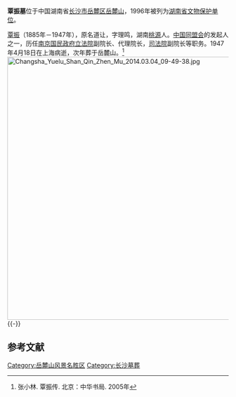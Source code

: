 {{coord|28|11|00|N|112|55|51|E|scale:10000|display=title}}
{{文物保护单位
| 级别 = 省级
| 省区市 = 湖南省
| 名称 = 覃振墓
| 图片 = Changsha Yuelu Shan Qin Zhen Mu 2014.03.04 09-49-11.jpg
| 编号 = 6-2
| 分类 = 革命遗址、革命纪念建筑物
| 时代 = 民国
| 所在 = [[长沙市|长沙市]][[岳麓区|岳麓区]]
| 登录 = 1996年1月4日
}}
'''覃振墓'''位于中国湖南省[[长沙市|长沙市]][[岳麓区|岳麓区]][[岳麓山|岳麓山]]，1996年被列为[[湖南省文物保护单位|湖南省文物保护单位]]。

[[覃振|覃振]]（1885年－1947年），原名道让，字理鸣，湖南[[桃源县|桃源]]人。[[中国同盟会|中国同盟会]]的发起人之一，历任[[南京国民政府|南京国民政府]][[立法院|立法院]]副院长、代理院长，[[司法院|司法院]]副院长等职务。1947年4月18日在上海病逝，次年葬于岳麓山。<ref>张小林. 覃振传. 北京：中华书局. 2005年</ref>
[[File:Changsha_Yuelu_Shan_Qin_Zhen_Mu_2014.03.04_09-49-38.jpg|600px]]
{{-}}
==参考文献==
{{commonscat|Tomb of Qin Zhen}}
{{reflist}}

{{长沙市境内的湖南省文物保护单位}}

{{DEFAULTSORT:Q}}
[[Category:岳麓山风景名胜区|Category:岳麓山风景名胜区]]
[[Category:长沙墓葬|Category:长沙墓葬]]